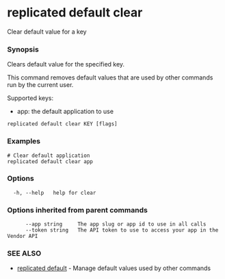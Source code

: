 # replicated default clear

Clear default value for a key

### Synopsis

Clears default value for the specified key.

This command removes default values that are used by other commands run by the current user.

Supported keys:
- app: the default application to use

```
replicated default clear KEY [flags]
```

### Examples

```
# Clear default application
replicated default clear app
```

### Options

```
  -h, --help   help for clear
```

### Options inherited from parent commands

```
      --app string     The app slug or app id to use in all calls
      --token string   The API token to use to access your app in the Vendor API
```

### SEE ALSO

* [replicated default](replicated-cli-default)	 - Manage default values used by other commands

